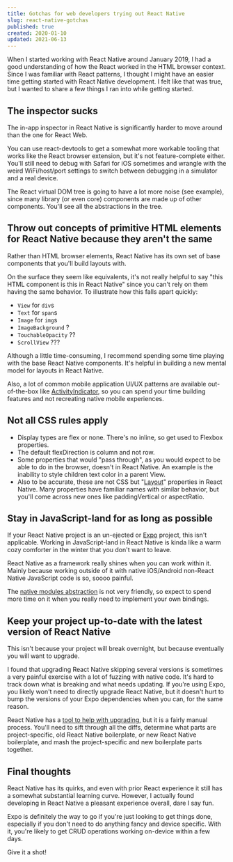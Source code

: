 ```yaml
---
title: Gotchas for web developers trying out React Native
slug: react-native-gotchas
published: true
created: 2020-01-10
updated: 2021-06-13
---
```


When I started working with React Native around January 2019, I had a good understanding of how the React worked in the HTML browser context. Since I was familiar with React patterns, I thought I might have an easier time getting started with React Native development. I felt like that was true, but I wanted to share a few things I ran into while getting started.

## The inspector sucks

The in-app inspector in React Native is significantly harder to move around than the one for React Web.

You can use react-devtools to get a somewhat more workable tooling that works like the React browser extension, but it's not feature-complete either. You'll still need to debug with Safari for iOS sometimes and wrangle with the weird WiFi/host/port settings to switch between debugging in a simulator and a real device.

The React virtual DOM tree is going to have a lot more noise (see example), since many library (or even core) components are made up of other components. You'll see all the abstractions in the tree.

## Throw out concepts of primitive HTML elements for React Native because they aren't the same

Rather than HTML browser elements, React Native has its own set of base components that you'll build layouts with.

On the surface they seem like equivalents, it's not really helpful to say "this HTML component is this in React Native" since you can't rely on them having the same behavior. To illustrate how this falls apart quickly:

- `View` for `div`s
- `Text` for `span`s
- `Image` for `img`s
- `ImageBackground` ?
- `TouchableOpacity` ??
- `ScrollView` ???

Although a little time-consuming, I recommend spending some time playing with the base React Native components. It's helpful in building a new mental model for layouts in React Native.

Also, a lot of common mobile application UI/UX patterns are available out-of-the-box like [ActivityIndicator](https://web.archive.org/web/20191216044323/https://facebook.github.io/react-native/docs/activityindicator), so you can spend your time building features and not recreating native mobile experiences.

## Not all CSS rules apply

- Display types are flex or none. There's no inline, so get used to Flexbox properties.
- The default flexDirection is column and not row.
- Some properties that would "pass through", as you would expect to be able to do in the browser, doesn't in React Native. An example is the inability to style children text color in a parent View.
- Also to be accurate, these are not CSS but "[Layout](https://web.archive.org/web/20191218062230/https://facebook.github.io/react-native/docs/layout-props)" properties in React Native. Many properties have familiar names with similar behavior, but you'll come across new ones like paddingVertical or aspectRatio.

## Stay in JavaScript-land for as long as possible

If your React Native project is an un-ejected or [Expo](https://web.archive.org/web/20200912085043/https://expo.io/) project, this isn't applicable. Working in JavaScript-land in React Native is kinda like a warm cozy comforter in the winter that you don't want to leave.

React Native as a framework really shines when you can work within it. Mainly because working outside of it with native iOS/Android non-React Native JavaScript code is so, soooo painful.

The [native modules abstraction](https://web.archive.org/web/20191224053643/https://facebook.github.io/react-native/docs/native-modules-setup) is not very friendly, so expect to spend more time on it when you really need to implement your own bindings.

## Keep your project up-to-date with the latest version of React Native

This isn't because your project will break overnight, but because eventually you will want to upgrade.

I found that upgrading React Native skipping several versions is sometimes a very painful exercise with a lot of fuzzing with native code. It's hard to track down what is breaking and what needs updating. If you're using Expo, you likely won't need to directly upgrade React Native, but it doesn't hurt to bump the versions of your Expo dependencies when you can, for the same reason.

React Native has a [tool to help with upgrading](http://web.archive.org/web/20200226065713/https://reactnative.dev/docs/upgrading), but it is a fairly manual process. You'll need to sift through all the diffs, determine what parts are project-specific, old React Native boilerplate, or new React Native boilerplate, and mash the project-specific and new boilerplate parts together.

## Final thoughts

React Native has its quirks, and even with prior React experience it still has a somewhat substantial learning curve. However, I actually found developing in React Native a pleasant experience overall, dare I say fun.

Expo is definitely the way to go if you're just looking to get things done, especially if you don't need to do anything fancy and device specific. With it, you're likely to get CRUD operations working on-device within a few days.

Give it a shot!
